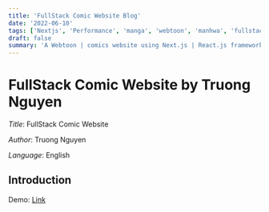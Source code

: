```yaml
---
title: 'FullStack Comic Website Blog'
date: '2022-06-10'
tags: ['Nextjs', 'Performance', 'manga', 'webtoon', 'manhwa', 'fullstack']
draft: false
summary: 'A Webtoon | comics website using Next.js | React.js framework as Front-end and Django-rest framwork as Back-end that allow users to post and read comics online, utilize pre-render which dramatically increases page performance'
---
```


# FullStack Comic Website by Truong Nguyen

_Title_: FullStack Comic Website

_Author_: Truong Nguyen

_Language_: English

## Introduction

Demo: [Link](https://fullstack-comic-app.vercel.app/)
